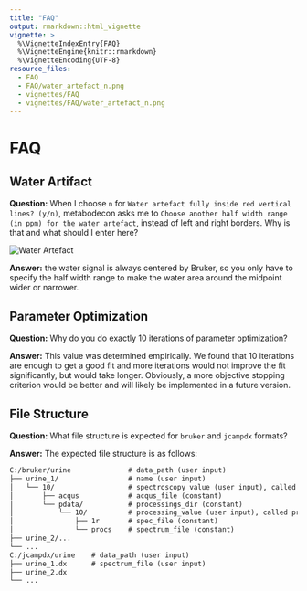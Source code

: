 ---
title: "FAQ"
output: rmarkdown::html_vignette
vignette: >
  %\VignetteIndexEntry{FAQ}
  %\VignetteEngine{knitr::rmarkdown}
  %\VignetteEncoding{UTF-8}
resource_files:
  - FAQ
  - FAQ/water_artefact_n.png
  - vignettes/FAQ
  - vignettes/FAQ/water_artefact_n.png
---

# FAQ

## Water Artifact

__Question:__ When I choose `n` for `Water artefact fully inside red vertical lines? (y/n)`, metabodecon asks me to `Choose another half width range (in ppm) for the water artefact`, instead of left and right borders. Why is that and what should I enter here?

<img src="./FAQ/water_artefact_n.png" alt="Water Artefact">

__Answer:__ the water signal is always centered by Bruker, so you only have to specify the half width range to make the water area around the midpoint wider or narrower.

## Parameter Optimization

__Question:__ Why do you do exactly 10 iterations of parameter optimization?

__Answer:__ This value was determined empirically. We found that 10 iterations are enough to get a good fit and more iterations would not improve the fit significantly, but would take longer. Obviously, a more objective stopping criterion would be better and will likely be implemented in a future version.

## File Structure

__Question:__ What file structure is expected for `bruker` and `jcampdx` formats?

__Answer:__ The expected file structure is as follows:

```txt
C:/bruker/urine              # data_path (user input)
├── urine_1/                 # name (user input)
│   └── 10/                  # spectroscopy_value (user input), called expno in TopSpin manual
│       ├── acqus            # acqus_file (constant)
│       └── pdata/           # processings_dir (constant)
│           └── 10/          # processing_value (user input), called procno in TopSpin manual
│               ├── 1r       # spec_file (constant)
│               └── procs    # spectrum_file (constant)
├── urine_2/...
└── ...
C:/jcampdx/urine    # data_path (user input)
├── urine_1.dx      # spectrum_file (user input)
├── urine_2.dx
└── ...
```